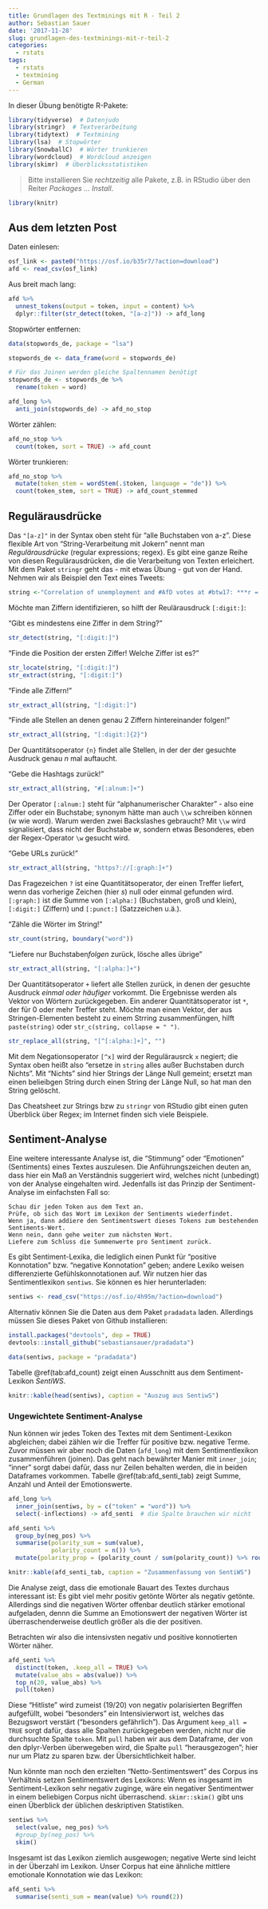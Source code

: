 ```yaml
---
title: Grundlagen des Textminings mit R - Teil 2
author: Sebastian Sauer
date: '2017-11-28'
slug: grundlagen-des-textminings-mit-r-teil-2
categories:
  - rstats
tags:
  - rstats
  - textmining
  - German
---
```



In dieser Übung benötigte R-Pakete:
```r
library(tidyverse)  # Datenjudo
library(stringr)  # Textverarbeitung
library(tidytext)  # Textmining
library(lsa)  # Stopwörter 
library(SnowballC)  # Wörter trunkieren
library(wordcloud)  # Wordcloud anzeigen
library(skimr)  # Überblicksstatistiken
```


>   Bitte installieren Sie *rechtzeitig*  alle Pakete, z.B. in RStudio über den Reiter *Packages ... Install*.


```r
library(knitr)
```



## Aus dem letzten Post

Daten einlesen:


```r
osf_link <- paste0("https://osf.io/b35r7/?action=download")
afd <- read_csv(osf_link)
```


Aus breit mach lang:

```r
afd %>% 
  unnest_tokens(output = token, input = content) %>% 
  dplyr::filter(str_detect(token, "[a-z]")) -> afd_long
```


Stopwörter entfernen:

```r
data(stopwords_de, package = "lsa")

stopwords_de <- data_frame(word = stopwords_de)

# Für das Joinen werden gleiche Spaltennamen benötigt
stopwords_de <- stopwords_de %>% 
  rename(token = word)  

afd_long %>% 
  anti_join(stopwords_de) -> afd_no_stop
```


Wörter zählen:

```r
afd_no_stop %>% 
  count(token, sort = TRUE) -> afd_count
```


Wörter trunkieren:

```r
afd_no_stop %>% 
  mutate(token_stem = wordStem(.$token, language = "de")) %>% 
  count(token_stem, sort = TRUE) -> afd_count_stemmed

```



## Regulärausdrücke {#regex}

Das `"[a-z]"` in der Syntax oben steht für "alle Buchstaben von a-z". Diese flexible Art von "String-Verarbeitung mit Jokern" nennt man *Regulärausdrücke*\index{Regulärausdrücke} (regular expressions; regex). Es gibt eine ganze Reihe von diesen Regulärausdrücken, die die Verarbeitung von Texten erleichert. Mit dem Paket `stringr` geht das - mit etwas Übung - gut von der Hand. Nehmen wir als Beispiel den Text eines Tweets:

```r
string <-"Correlation of unemployment and #AfD votes at #btw17: ***r = 0.18***\n\nhttps://t.co/YHyqTguVWx"  
```

Möchte man Ziffern identifizieren, so hilft der Reulärausdruck `[:digit:]`:

"Gibt es mindestens eine Ziffer in dem String?"

```r
str_detect(string, "[:digit:]")
```

"Finde die Position der ersten Ziffer! Welche Ziffer ist es?"

```r
str_locate(string, "[:digit:]")
str_extract(string, "[:digit:]")
```

"Finde alle Ziffern!"

```r
str_extract_all(string, "[:digit:]")
```


"Finde alle Stellen an denen genau 2 Ziffern hintereinander folgen!"
```r
str_extract_all(string, "[:digit:]{2}")
```

Der Quantitätsoperator `{n}` findet alle Stellen, in der der der gesuchte Ausdruck genau $n$ mal auftaucht.


"Gebe die Hashtags zurück!"

```r
str_extract_all(string, "#[:alnum:]+")
```

Der Operator `[:alnum:]` steht für "alphanumerischer Charakter" - also eine Ziffer oder ein Buchstabe; synonym hätte man auch `\\w` schreiben können (w wie word). Warum werden zwei Backslashes gebraucht? Mit `\\w` wird signalisiert, dass nicht der Buchstabe *w*, sondern etwas Besonderes, eben der Regex-Operator `\w` gesucht wird. 

"Gebe URLs zurück!"

```r
str_extract_all(string, "https?://[:graph:]+")
```

Das Fragezeichen `?` ist eine Quantitätsoperator, der einen Treffer liefert, wenn das vorherige Zeichen (hier *s*) null oder einmal gefunden wird. `[:graph:]` ist die Summe von `[:alpha:]` (Buchstaben, groß und klein), `[:digit:]` (Ziffern) und `[:punct:]` (Satzzeichen u.ä.).

"Zähle die Wörter im String!"

```r
str_count(string, boundary("word"))
```


"Liefere nur Buchstaben*folgen* zurück, lösche alles übrige"

```r
str_extract_all(string, "[:alpha:]+")
```

Der Quantitätsoperator `+` liefert alle Stellen zurück, in denen der gesuchte Ausdruck *einmal oder häufiger*  vorkommt. Die Ergebnisse werden als Vektor von Wörtern zurückgegeben. Ein anderer Quantitätsoperator ist `*`, der für 0 oder mehr Treffer steht. Möchte man einen Vektor, der aus Stringen-Elementen besteht zu einem Strring zusammenfüngen, hilft `paste(string)` oder `str_c(string, collapse = " ")`.

```r
str_replace_all(string, "[^[:alpha:]+]", "")
```

Mit dem Negationsoperator `[^x]` wird der Regulärausrck `x` negiert; die Syntax oben heißt also "ersetze in `string` alles außer Buchstaben durch Nichts". Mit "Nichts" sind hier Strings der Länge Null gemeint; ersetzt man einen belieibgen String durch einen String der Länge Null, so hat man den String gelöscht.

Das Cheatsheet zur Strings bzw zu `stringr` von RStudio gibt einen guten Überblick über Regex; im Internet finden sich viele Beispiele.



## Sentiment-Analyse
Eine weitere interessante Analyse ist, die "Stimmung" oder "Emotionen" (Sentiments) eines Textes auszulesen. Die Anführungszeichen deuten an, dass hier ein Maß an Verständnis suggeriert wird, welches nicht (unbedingt) von der Analyse eingehalten wird. Jedenfalls ist das Prinzip der Sentiment-Analyse im einfachsten Fall so: 



```block2
Schau dir jeden Token aus dem Text an.  
Prüfe, ob sich das Wort im Lexikon der Sentiments wiederfindet.  
Wenn ja, dann addiere den Sentimentswert dieses Tokens zum bestehenden Sentiments-Wert.  
Wenn nein, dann gehe weiter zum nächsten Wort.  
Liefere zum Schluss die Summenwerte pro Sentiment zurück.  

```


     
Es gibt Sentiment-Lexika, die lediglich einen Punkt für "positive Konnotation" bzw. "negative Konnotation" geben; andere Lexiko weisen differenzierte Gefühlskonnotationen auf. Wir nutzen hier das Sentimentlexikon `sentiws`. Sie können es hier herunterladen:

```r
sentiws <- read_csv("https://osf.io/4h95m/?action=download")
```


Alternativ können Sie die Daten aus dem Paket `pradadata` laden. Allerdings müssen Sie dieses Paket von Github installieren:

```r
install.packages("devtools", dep = TRUE)
devtools::install_github("sebastiansauer/pradadata")
```



```r
data(sentiws, package = "pradadata")
```

Tabelle \@ref(tab:afd_count) zeigt einen Ausschnitt aus dem Sentiment-Lexikon *SentiWS*.

```r
knitr::kable(head(sentiws), caption = "Auszug aus SentiwS")
```

### Ungewichtete Sentiment-Analyse
Nun können wir jedes Token des Textes mit dem Sentiment-Lexikon abgleichen; dabei zählen wir die Treffer für positive bzw. negative Terme. Zuvor müssen wir aber noch die Daten (`afd_long`) mit dem Sentimentlexikon zusammenführen (joinen). Das geht nach bewährter Manier mit `inner_join`; "inner" sorgt dabei dafür, dass nur Zeilen behalten werden, die in beiden Dataframes vorkommen. Tabelle \@ref(tab:afd_senti_tab) zeigt Summe, Anzahl und Anteil der Emotionswerte.

```r
afd_long %>% 
  inner_join(sentiws, by = c("token" = "word")) %>% 
  select(-inflections) -> afd_senti  # die Spalte brauchen wir nicht

afd_senti %>% 
  group_by(neg_pos) %>% 
  summarise(polarity_sum = sum(value),
            polarity_count = n()) %>% 
  mutate(polarity_prop = (polarity_count / sum(polarity_count)) %>% round(2)) -> afd_senti_tab
```

```r
knitr::kable(afd_senti_tab, caption = "Zusammenfassung von SentiWS")
```


Die Analyse zeigt, dass die emotionale Bauart des Textes durchaus interessant ist: Es gibt viel mehr positiv getönte Wörter als negativ getönte. Allerdings sind die negativen Wörter offenbar deutlich stärker emotional aufgeladen, dennn die Summe an Emotionswert der negativen Wörter ist überraschenderweise deutlich größer als die der positiven.

Betrachten wir also die intensivsten negativ und positive konnotierten Wörter näher.

```r
afd_senti %>% 
  distinct(token, .keep_all = TRUE) %>% 
  mutate(value_abs = abs(value)) %>% 
  top_n(20, value_abs) %>% 
  pull(token)
```

Diese "Hitliste" wird zumeist (19/20) von negativ polarisierten Begriffen aufgefüllt, wobei "besonders" ein Intensivierwort ist, welches das Bezugswort verstärt ("besonders gefährlich"). Das Argument `keep_all = TRUE` sorgt dafür, dass alle Spalten zurückgegeben werden, nicht nur die durchsuchte Spalte `token`. Mit `pull` haben wir aus dem Dataframe, der von den dplyr-Verben überwegeben wird, die Spalte `pull` "herausgezogen"; hier nur um Platz zu sparen bzw. der Übersichtlichkeit halber.


     
Nun könnte man noch den erzielten "Netto-Sentimentswert" des Corpus ins Verhältnis setzen Sentimentswert des Lexikons: Wenn es insgesamt im Sentiment-Lexikon sehr negativ zuginge, wäre ein negativer Sentimentwer in einem beliebigen Corpus nicht überraschend. `skimr::skim()` gibt uns einen Überblick der üblichen deskriptiven Statistiken.
     

```r
sentiws %>% 
  select(value, neg_pos) %>% 
  #group_by(neg_pos) %>% 
  skim()
```

Insgesamt ist das Lexikon ziemlich ausgewogen; negative Werte sind leicht in der Überzahl im Lexikon. Unser Corpus hat eine ähnliche mittlere emotionale Konnotation wie das Lexikon:

```r
afd_senti %>% 
  summarise(senti_sum = mean(value) %>% round(2))
```



